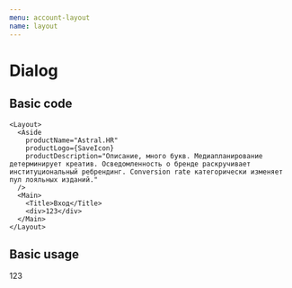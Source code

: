 ```yaml
---
menu: account-layout
name: layout
---
```



# Dialog

<Props of={Layout} />

## Basic code

```
<Layout>
  <Aside
    productName="Astral.HR"
    productLogo={SaveIcon}
    productDescription="Описание, много букв. Медиапланирование детерминирует креатив. Осведомленность о бренде раскручивает институциональный ребрендинг. Conversion rate категорически изменяет пул лояльных изданий."
  />
  <Main>
    <Title>Вход</Title>
    <div>123</div>
  </Main>
</Layout>
```

## Basic usage

<Playground>
    <MemoryRouter initialEntries={['/']}>
      <Layout>
        <Aside
          productName="Astral.HR"
          productLogo={SaveIcon}
          productDescription="Описание, много букв. Медиапланирование детерминирует креатив. Осведомленность о бренде"
        />
        <Main>
          <Title>Вход</Title>
          <div>123</div>
        </Main>
      </Layout>
    </MemoryRouter>
</Playground>
